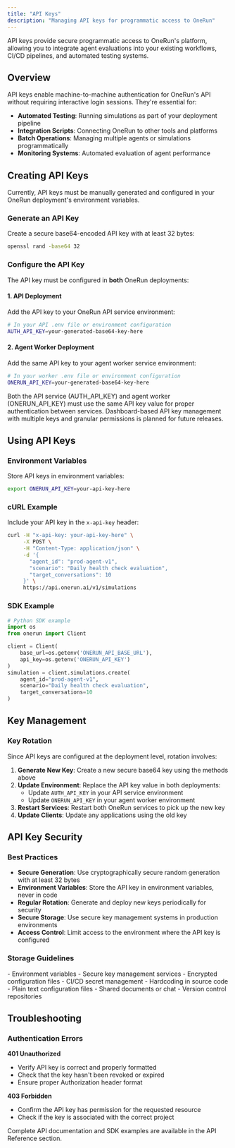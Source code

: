 ```yaml
---
title: "API Keys"
description: "Managing API keys for programmatic access to OneRun"
---
```


API keys provide secure programmatic access to OneRun's platform, allowing you to integrate agent evaluations into your existing workflows, CI/CD pipelines, and automated testing systems.

## Overview

API keys enable machine-to-machine authentication for OneRun's API without requiring interactive login sessions. They're essential for:

- **Automated Testing**: Running simulations as part of your deployment pipeline
- **Integration Scripts**: Connecting OneRun to other tools and platforms
- **Batch Operations**: Managing multiple agents or simulations programmatically
- **Monitoring Systems**: Automated evaluation of agent performance

## Creating API Keys

Currently, API keys must be manually generated and configured in your OneRun deployment's environment variables. 

### Generate an API Key

Create a secure base64-encoded API key with at least 32 bytes:

```bash
openssl rand -base64 32
```

### Configure the API Key

The API key must be configured in **both** OneRun deployments:

#### 1. API Deployment

Add the API key to your OneRun API service environment:

```bash
# In your API .env file or environment configuration
AUTH_API_KEY=your-generated-base64-key-here
```

#### 2. Agent Worker Deployment

Add the same API key to your agent worker service environment:

```bash
# In your worker .env file or environment configuration  
ONERUN_API_KEY=your-generated-base64-key-here
```

<Warning>
Both the API service (AUTH_API_KEY) and agent worker (ONERUN_API_KEY) must use the same API key value for proper authentication between services.
</Warning>

<Info>
Dashboard-based API key management with multiple keys and granular permissions is planned for future releases.
</Info>

## Using API Keys

### Environment Variables

Store API keys in environment variables:

```bash
export ONERUN_API_KEY=your-api-key-here
```

### cURL Example

Include your API key in the `x-api-key` header:

```bash
curl -H "x-api-key: your-api-key-here" \
     -X POST \
     -H "Content-Type: application/json" \
     -d '{
       "agent_id": "prod-agent-v1",
       "scenario": "Daily health check evaluation",
       "target_conversations": 10
     }' \
     https://api.onerun.ai/v1/simulations
```

### SDK Example

```python
# Python SDK example
import os
from onerun import Client

client = Client(
    base_url=os.getenv('ONERUN_API_BASE_URL'),
    api_key=os.getenv('ONERUN_API_KEY')
)
simulation = client.simulations.create(
    agent_id="prod-agent-v1",
    scenario="Daily health check evaluation",
    target_conversations=10
)
```

## Key Management

### Key Rotation

Since API keys are configured at the deployment level, rotation involves:

1. **Generate New Key**: Create a new secure base64 key using the methods above
2. **Update Environment**: Replace the API key value in both deployments:
   - Update `AUTH_API_KEY` in your API service environment
   - Update `ONERUN_API_KEY` in your agent worker environment
3. **Restart Services**: Restart both OneRun services to pick up the new key
4. **Update Clients**: Update any applications using the old key

## API Key Security

### Best Practices

- **Secure Generation**: Use cryptographically secure random generation with at least 32 bytes
- **Environment Variables**: Store the API key in environment variables, never in code
- **Regular Rotation**: Generate and deploy new keys periodically for security
- **Secure Storage**: Use secure key management systems in production environments
- **Access Control**: Limit access to the environment where the API key is configured

### Storage Guidelines

<CardGroup cols={2}>
  <Card title="✅ Good Practices" icon="shield-check" color="#10b981">
    - Environment variables
    - Secure key management services
    - Encrypted configuration files
    - CI/CD secret management
  </Card>
  <Card title="❌ Avoid These" icon="shield-exclamation" color="#ef4444">
    - Hardcoding in source code
    - Plain text configuration files
    - Shared documents or chat
    - Version control repositories
  </Card>
</CardGroup>

## Troubleshooting

### Authentication Errors

**401 Unauthorized**
- Verify API key is correct and properly formatted
- Check that the key hasn't been revoked or expired
- Ensure proper Authorization header format

**403 Forbidden**
- Confirm the API key has permission for the requested resource
- Check if the key is associated with the correct project

<Note>
Complete API documentation and SDK examples are available in the API Reference section.
</Note>